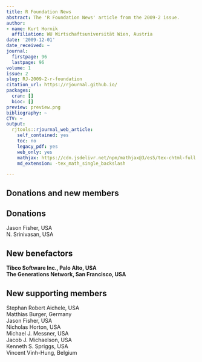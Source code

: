 ```yaml
---
title: R Foundation News
abstract: The 'R Foundation News' article from the 2009-2 issue.
author:
- name: Kurt Hornik
  affiliation: WU Wirtschaftsuniversität Wien, Austria
date: '2009-12-01'
date_received: ~
journal:
  firstpage: 96
  lastpage: 96
volume: 1
issue: 2
slug: RJ-2009-2-r-foundation
citation_url: https://rjournal.github.io/
packages:
  cran: []
  bioc: []
preview: preview.png
bibliography: ~
CTV: ~
output:
  rjtools::rjournal_web_article:
    self_contained: yes
    toc: no
    legacy_pdf: yes
    web_only: yes
    mathjax: https://cdn.jsdelivr.net/npm/mathjax@3/es5/tex-chtml-full.js
    md_extension: -tex_math_single_backslash

---
```


::: article
# Donations and new members

## Donations

Jason Fisher, USA\
N. Srinivasan, USA

## New benefactors

**Tibco Software Inc., Palo Alto, USA**\
**The Generations Network, San Francisco, USA**

## New supporting members

Stephan Robert Aichele, USA\
Matthias Burger, Germany\
Jason Fisher, USA\
Nicholas Horton, USA\
Michael J. Messner, USA\
Jacob J. Michaelson, USA\
Kenneth S. Spriggs, USA\
Vincent Vinh-Hung, Belgium
:::
